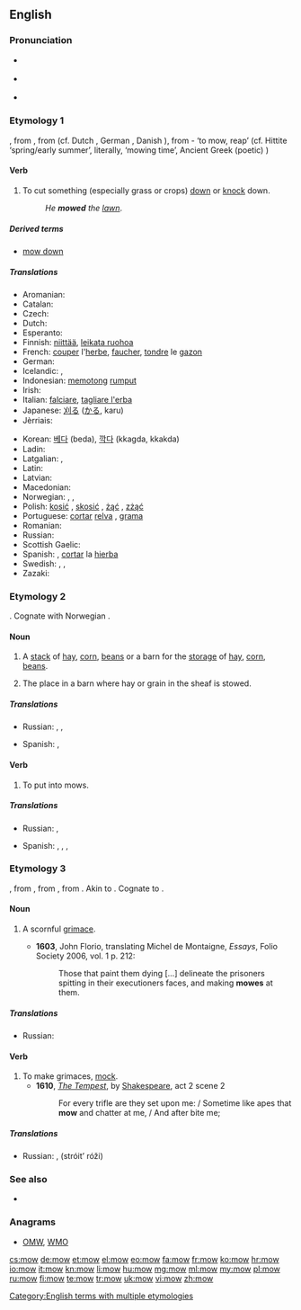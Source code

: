 ==English==

===Pronunciation===
* {{a|UK}} {{IPA|/məʊ/}}
* {{a|US}} {{IPA|/moʊ/}}
* {{audio|en-us-mow.ogg|Audio (US)}}
*: {{rhymes|əʊ}}

===Etymology 1===
{{etyl|enm|en}} {{term|mowen|lang=enm}}, from {{etyl|ang|en}} {{term|mawan|māwan|lang=ang}}, from {{etyl|gem-pro|en}} {{recons|mēaną|lang=gem-pro}} (cf. Dutch {{term|maaien|lang=nl}}, German {{term|mähen|lang=de}}, Danish {{term|meje|lang=da}}), from {{etyl|ine-pro|en}} {{recons|h₂meh₁|lang=ine-pro}}- ‘to mow, reap’ (cf. Hittite {{term|hamesha|lang=hit}} ‘spring/early summer’, literally, ‘mowing time’, Ancient Greek (poetic) {{term||amân}})

====Verb====
{{en-verb|mows|mowing|mowed|'''[[mowed]] '''or''' [[mown]]'''}}

# To cut something (especially grass or crops) [[down]] or [[knock]] down.
#: ''He '''mowed''' the [[lawn]]''.

=====Derived terms=====
* [[mow down]]

=====Translations=====
{{trans-top|to cut something down}}
* Aromanian: {{t-|rup|tundu}}
* Catalan: {{t+|ca|segar}}
* Czech: {{t+|cs|sekat}}
* Dutch: {{t+|nl|maaien}}
* Esperanto: {{t+|eo|tondi}}
* Finnish: [[niittää]], [[leikata ruohoa]]
* French: [[couper]] l'[[herbe]], [[faucher]], [[tondre]] le [[gazon]]
* German: {{t+|de|mähen}}
* Icelandic: {{t+|is|slá}}, {{t-|is|slá gras}}
* Indonesian: [[potong|memotong]] [[rumput]]
* Irish: {{t-|ga|bain}}
* Italian: [[falciare]], [[tagliare l'erba]]
* Japanese: [[刈る]] ([[かる]], karu)
* Jèrriais: {{tø|roa-jer|faûchi}}
{{trans-mid}}
* Korean: [[베다]] (beda), [[깍다]] (kkagda, kkakda)
* Ladin: {{tø|lld|sië}}
* Latgalian: {{tø|ltg|pļaut}}, {{tø|ltg|kauseit}}
* Latin: {{t-|la|tondeo|alt=tondeō}}
* Latvian: {{t+|lv|pļaut}}
* Macedonian: {{t-|mk|коси|tr=kósi}}
* Norwegian: {{t+|no|slå}}, {{t+|no|skjære}}, {{t+|no|klippe}}
* Polish: [[kosić]]  {{impf}}, [[skosić]] {{pf.}}, [[żąć]] {{impf}}, [[zżąć]] {{pf.}}
* Portuguese: [[cortar]] [[relva]]  {{qualifier|Portugal}}, [[grama]] {{qualifier|Brazil}}
* Romanian: {{t-|ro|tunde}}
* Russian: {{t+|ru|косить}}
* Scottish Gaelic: {{t-|gd|buain}}
* Spanish: {{t+|es|podar}}, [[cortar]] la [[hierba]]
* Swedish: {{t+|sv|slå}}, {{t+|sv|klippa}}, {{t+|sv|meja}}
* Zazaki: {{tø|zza|çinitene}}
{{trans-bottom}}

===Etymology 2===
{{etyl|ang|en}} {{term|muga|mūga|lang=ang}}. Cognate with Norwegian {{term|muge||heap, crowd, flock|lang=no}}.

====Noun====
{{en-noun}}

# {{context|now|_|regional}} A [[stack]] of [[hay]], [[corn]], [[beans]] or a barn for the [[storage]] of [[hay]], [[corn]], [[beans]].
# The place in a barn where hay or grain in the sheaf is stowed.

=====Translations=====
{{trans-top|a stack or barn of/for hay, corn, beans}}
* Russian: {{t+|ru|стог|m}}, {{t+|ru|скирда|f}}, {{t+|ru|сеновал|m}}
{{trans-mid}}
* Spanish: {{gloss|stack}} {{t-|es|hacina|f}}, {{gloss|barn}} {{t+|es|granero|m}}
{{trans-bottom}}

====Verb====
{{en-verb}}

# {{agriculture}} To put into mows.

=====Translations=====
{{trans-top|to put into mows}}
* Russian: {{t+|ru|стоговать}}, {{t+|ru|скирдовать}}
{{trans-mid}}
* Spanish: {{gloss|stack}} {{t+|es|hacinar}}, {{t+|es|amontonar}}, {{t-|es|apilar}}, {{gloss|in barn}} {{t+|es|almacenar}}
{{trans-bottom}}

===Etymology 3===
{{etyl|enm|en}} {{term|mowe|mowe||lang=enm}}, from {{etyl|frm|en}} {{term|moue|moue|lip, pout|lang=frm}}, from {{etyl|fro|en}} {{term|moe|moe|grimace|lang=fro}}, from {{etyl|frk|en}} {{recons|mauwa||pout, protruding lip|lang=frk}}. Akin to {{etyl|dum|-}} {{term|mouwe|mouwe|protruding lip|lang=dum}}. Cognate to {{term|moue||pout|lang=en}}.

====Noun====
{{en-noun}}

# {{context|now|_|only|_|dialectal}} A scornful [[grimace]]. {{defdate|from 14th c.}}
#* '''1603''', John Florio, translating Michel de Montaigne, ''Essays'', Folio Society 2006, vol. 1 p. 212:
#*: Those that paint them dying [...] delineate the prisoners spitting in their executioners faces, and making '''mowes''' at them.

=====Translations=====
{{trans-top|a grimace}}
* Russian: {{t+|ru|гримаса|f|tr=grimása|sc=Cyrl}}
{{trans-mid}}
{{trans-bottom}}

====Verb====
{{en-verb}}

# To make grimaces, [[mock]].
#* '''1610''', ''[[s:The Tempest|The Tempest]]'', by [[w:William Shakespeare|Shakespeare]], act 2 scene 2
#*: For every trifle are they set upon me: / Sometime like apes that '''mow''' and chatter at me, / And after bite me;

=====Translations=====
{{trans-top|to make grimaces, mock}}
* Russian: {{t+|ru|гримасничать|n|tr=grimásničatʼ|sc=Cyrl}},  {{l|ru|строить}} {{l|ru|рожа|рожи}} (stróitʼ róži)
{{trans-mid}}
{{trans-bottom}}

===See also===
* {{Wikisource1911Enc Citation|Mow}}

===Anagrams===
* [[OMW#English|OMW]], [[WMO#English|WMO]]

[[Category:English terms with multiple etymologies]]

[[cs:mow]]
[[de:mow]]
[[et:mow]]
[[el:mow]]
[[eo:mow]]
[[fa:mow]]
[[fr:mow]]
[[ko:mow]]
[[hr:mow]]
[[io:mow]]
[[it:mow]]
[[kn:mow]]
[[li:mow]]
[[hu:mow]]
[[mg:mow]]
[[ml:mow]]
[[my:mow]]
[[pl:mow]]
[[ru:mow]]
[[fi:mow]]
[[te:mow]]
[[tr:mow]]
[[uk:mow]]
[[vi:mow]]
[[zh:mow]]